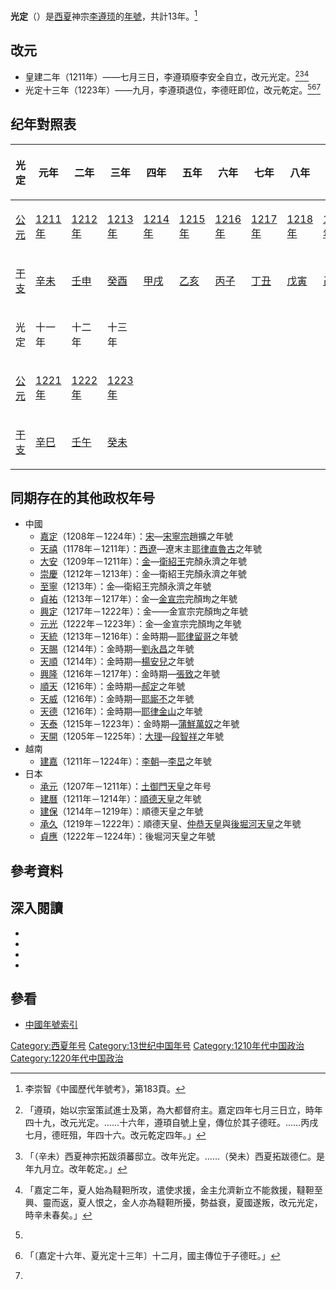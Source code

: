 {{Eranamebox|年号=光定
|起讫时间= 1211年七月－1223年九月
|政权= [[西夏|西夏]]
|帝王= 神宗[[李遵顼|李遵顼]]
|历时= 13年
|timeline= <timeline>
ImageSize  = width:200 height:50
PlotArea   = width:180 height:30 left:10 bottom:20
TimeAxis   = orientation:horizontal
DateFormat = yyyy
Period     = from:1032 till:1227
AlignBars  = early
ScaleMajor = increment:50 start:1032
Colors =
  id:canvas value:rgb(1,1,0.85)
BackgroundColors = canvas:canvas
PlotData =
  width:15 color:black
  bar:era from:start till:end
  bar:era from:1211 till:1223 color:red
  bar:era from:1211 till:1223 color:yellow
</timeline>
|说明=光定在<span style="color: red;">'''西夏'''</span>及李遵頊時期的位置
}}
'''光定'''（{{kj|1211年|七月|1223年|九月}}）是[[西夏|西夏]]神宗[[李遵顼|李遵顼]]的[[年號|年號]]，共計13年。<ref>李崇智《中國歷代年號考》，第183頁。</ref>

==改元==
*皇建二年（1211年）——七月三日，李遵頊廢李安全自立，改元光定。<ref name="宋史">{{cite wikisource|title=宋史列傳卷第二百四十五外國二夏國下|last=脫脫|wslink=zh:宋史/卷486}}「遵頊，始以宗室策試進士及第，為大都督府主。嘉定四年七月三日立，時年四十九，改元光定。……十六年，遵頊自號上皇，傳位於其子德旺。……丙戌七月，德旺殂，年四十六。改元乾定四年。」</ref><ref name="佛祖歷代通載">{{cite wikisource|title=佛祖歷代通載卷二十一|last=念常|wslink=zh:佛祖歷代通載/卷21}}「（辛未）西夏神宗拓跋須蕃邸立。改年光定。……（癸未）西夏拓跋德仁。是年九月立。改年乾定。」</ref><ref>{{cite wikisource|title=建炎以來朝野雜記|last=念常|wslink=zh:建炎以來朝野雜記/乙集/卷19}}「嘉定二年，夏人始為韃靼所攻，遣使求援，金主允濟新立不能救援，韃靼至興、靈而返，夏人恨之，金人亦為韃靼所擾，勢益衰，夏國遂叛，改元光定，時辛未春矣。」</ref>
*光定十三年（1223年）——九月，李遵頊退位，李德旺即位，改元乾定。<ref name="宋史"/><ref>{{cite wikisource|title=西夏書事卷四十一|last=吳廣成|wslink=zh:西夏書事/卷41}}「〔嘉定十六年、夏光定十三年〕十二月，國主傳位于子德旺。」</ref><ref name="佛祖歷代通載"/>

==纪年對照表==
{| class="wikitable"  style="text-align:center;"
!光定!!元年!!二年!!三年!!四年!!五年!!六年!!七年!!八年!!九年!!十年
|-
![[公元|公元]]
|[[1211年|1211年]]||[[1212年|1212年]]||[[1213年|1213年]]||[[1214年|1214年]]||[[1215年|1215年]]||[[1216年|1216年]]||[[1217年|1217年]]||[[1218年|1218年]]||[[1219年|1219年]]||[[1220年|1220年]]
|-
![[干支|干支]]
|[[辛未|辛未]]||[[壬申|壬申]]||[[癸酉|癸酉]]||[[甲戌|甲戌]]||[[乙亥|乙亥]]||[[丙子|丙子]]||[[丁丑|丁丑]]||[[戊寅|戊寅]]||[[己卯|己卯]]||[[庚辰|庚辰]]
|-
!光定!!十一年!!十二年!!十三年
|-
![[公元|公元]]
|[[1221年|1221年]]||[[1222年|1222年]]||[[1223年|1223年]]
|-
![[干支|干支]]
|[[辛巳|辛巳]]||[[壬午|壬午]]||[[癸未|癸未]]
|}

==同期存在的其他政权年号==
*中國
**[[嘉定_(年號)|嘉定]]（1208年－1224年）：[[宋朝|宋]]—[[宋寧宗|宋寧宗]]趙擴之年號
**[[天禧_(西遼)|天禧]]（1178年－1211年）：[[西遼|西遼]]—遼末主[[耶律直魯古|耶律直魯古]]之年號
**[[大安_(金朝)|大安]]（1209年－1211年）：[[金朝|金]]—[[衛紹王|衛紹王]]完顏永濟之年號
**[[崇慶|崇慶]]（1212年－1213年）：金—衛紹王完顏永濟之年號
**[[至寧|至寧]]（1213年）：金—衛紹王完顏永濟之年號
**[[貞祐|貞祐]]（1213年－1217年）：金—[[金宣宗|金宣宗]]完顏珣之年號
**[[興定|興定]]（1217年－1222年）：金——金宣宗完顏珣之年號
**[[元光_(金朝)|元光]]（1222年－1223年）：金—金宣宗完顏珣之年號
**[[天統_(耶律留哥)|天統]]（1213年－1216年）：金時期—[[耶律留哥|耶律留哥]]之年號
**[[天賜_(劉永昌)|天賜]]（1214年）：金時期—[[劉永昌|劉永昌]]之年號
**[[天順_(楊安兒)|天順]]（1214年）：金時期—[[楊安兒|楊安兒]]之年號
**[[興隆_(張致)|興隆]]（1216年－1217年）：金時期—[[張致|張致]]之年號
**[[順天_(郝定)|順天]]（1216年）：金時期—[[郝定|郝定]]之年號
**[[天威|天威]]（1216年）：金時期—[[耶廝不|耶廝不]]之年號
**[[天德_(金山)|天德]]（1216年）：金時期—[[耶律金山|耶律金山]]之年號
**[[天泰|天泰]]（1215年－1223年）：金時期—[[蒲鮮萬奴|蒲鮮萬奴]]之年號
**[[天開|天開]]（1205年－1225年）：[[大理國|大理]]—[[段智祥|段智祥]]之年號
*越南
**[[建嘉|建嘉]]（1211年－1224年）：[[李朝_(越南)|李朝]]—[[李旵|李旵]]之年號
*日本
**[[承元|承元]]（1207年－1211年）：[[土御門天皇|土御門天皇]]之年号
**[[建曆|建曆]]（1211年－1214年）：[[順德天皇|順德天皇]]之年號
**[[建保|建保]]（1214年－1219年）：順德天皇之年號
**[[承久|承久]]（1219年－1222年）：順德天皇、[[仲恭天皇|仲恭天皇]]與[[後堀河天皇|後堀河天皇]]之年號
**[[貞應|貞應]]（1222年－1224年）：後堀河天皇之年號

==參考資料==
{{Reflist}}

==深入閱讀==
<div>
*{{Cite book|author=李崇智|title=中國歷代年號考|format=|url=|date=2004年12月|publisher=中華書局|location=北京|id=ISBN 7101025129}}
*{{Cite book|author=鄧洪波|title=東亞歷史年表|format=pdf|url=http://www.eastasia.ntu.edu.tw/chinese/05_a04.htm|date=2005年3月|publisher=國立臺灣大學東亞經典與文化研究計劃|location=臺北|id=ISBN 9789860005189}}
*{{Cite book|author=長部和雄|title=西夏紀年考（上）|format=pdf|url=https://repository.kulib.kyoto-u.ac.jp/dspace/bitstream/2433/247949/1/shirin_018_3_420.pdf|date=1933年7月1日|publisher=京都大學|location=東京|id=ISBN }}
*{{Cite book|author=長部和雄|title=西夏紀年考（下）|format=pdf|url=https://repository.kulib.kyoto-u.ac.jp/dspace/bitstream/2433/247970/1/shirin_018_4_657.pdf|date=1933年10月1日|publisher=京都大學|location=東京|id=ISBN }}
</div>

==參看==
*[[中国年号列表#西夏|中國年號索引]]

{{年号|[[皇建_(西夏)|皇建]]|[[中国年号列表|西夏年号]]|[[乾定|乾定]]}}
{{西夏年号}}

[[Category:西夏年号|Category:西夏年号]]
[[Category:13世纪中国年号|Category:13世纪中国年号]]
[[Category:1210年代中国政治|Category:1210年代中国政治]]
[[Category:1220年代中国政治|Category:1220年代中国政治]]